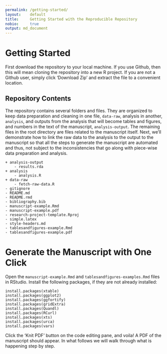 ```yaml
---
permalink: /getting-started/
layout:    default
title:     Getting Started with the Reproducible Repository
nobio:     true
output: md_document
---
```


# Getting Started

First download the repository to your local machine. If you use Github, then this will mean cloning the repository into a new R project. If you are not a Github user, simply click 'Download Zip' and extract the file to a convenient location. 

## Repository Contents

The repository contains several folders and files. They are organized to keep data preparation and cleaning in one file, `data-raw`, analysis in another, `analysis`, and outputs from the analysis that will become tables and figures, and numbers in the text of the manuscript, `analysis-output`.  The remaining files in the root directory are files related to the manuscript itself. Next, we'll demonstrate how to link the raw data to the analysis to the output to the manuscript so that all the steps to generate the manuscript are automated and thus, not subject to the inconsistencies that go along with piece-wise data preparation and analysis.

```
+ analysis-output
    - results.rda
+ analysis
    - analysis.R
+ data-raw
    - fetch-raw-data.R
- gitignore
- README.md
- README.rmd
- bibliography.bib
- manuscript-example.Rmd
- manuscript-example.pdf
- research-project-template.Rproj
- simple.latex
- style-headers.md
- tablesandfigures-example.Rmd
- tablesandfigures-example.pdf

```

# Generate the Manuscript with One Click

Open the `manuscript-example.Rmd` and `tablesandfigures-examples.Rmd` files in RStudio. Install the following packages, if they are not already installed:

```
install.packages(xtable)
install.packages(ggplot2)
install.packages(ggfortify)
install.packages(gridExtra)
install.packages(Quandl)
install.packages(RCurl)
install.packages(xts)
install.packages(urca)
install.packages(vars)
```

Click the 'Knit PDF' button on the code editing pane, and voila! A PDF of the manuscript should appear. In what follows we will walk through what is happening step by step. 